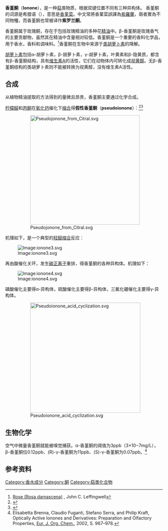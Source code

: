 {{chembox
| Watchedfields = changed
| verifiedrevid = 443878506
|   Name = 香堇酮
|   ImageFileL1 = alpha-ionone-label.png
|   ImageNameL1 = α-香堇酮
|   ImageSizeL1 = 120px 
|   ImageFileR1 = beta-ionone-label.png
|   ImageNameR1 = β-香堇酮
|   ImageSizeR1 = 120px 
|   ImageFile2 = gamma-ionone-label.png
|   ImageName2 = γ-香堇酮
|   ImageSize2 = 120px 
|   IUPACName = α: (3''E'')-4-(2,6,6-Trimethylcyclohex-2-en-1-yl)but-3-en-2-one<br />β: (3''E'')-4-(2,6,6-Trimethylcyclohex-1-en-1-yl)but-3-en-2-one<br />γ: (3''E'')-4-(2,2-Dimethyl-6-methylenecyclohexyl)but-3-en-2-one
| OtherNames = Cyclocitrylideneacetone, irisone, jonon
| Section1 = {{Chembox Identifiers
|   CASOther = α: 127-41-3<br />β: 79-77-6<br />γ: 79-76-5
|  StdInChI_Ref = {{stdinchicite|correct|chemspider}}
| StdInChI = 1S/C13H20O/c1-10-6-5-9-13(3,4)12(10)8-7-11(2)14/h7-8,12H,1,5-6,9H2,2-4H3/b8-7+
| StdInChIKey_Ref = {{stdinchicite|correct|chemspider}}
| StdInChIKey = SFEOKXHPFMOVRM-BQYQJAHWSA-N
| CASNo_Ref = {{cascite|correct|??}}
| CASNo = 79-76-5
| InChIKey = SFEOKXHPFMOVRM-BQYQJAHWBW
| ChemSpiderID_Ref = {{chemspidercite|correct|chemspider}}
| ChemSpiderID = 4516050
| PubChem = 5363741
| InChI = 1/C13H20O/c1-10-6-5-9-13(3,4)12(10)8-7-11(2)14/h7-8,12H,1,5-6,9H2,2-4H3/b8-7+
| UNII_Ref = {{fdacite|correct|FDA}}
| UNII = QP734LIN1K
| ChEBI_Ref = {{ebicite|correct|EBI}}
| ChEBI = 49250
| SMILES = O=C(\C=C\C1\C(=C)CCCC1(C)C)C
}}
| Section2 = {{Chembox Properties
|   Formula = C<sub>13</sub>H<sub>20</sub>O
|   MolarMass = 192.30 g/mol
|   Density = α: 0.933 g/cm<sup>3</sup><br />β: 0.945 g/cm<sup>3</sup>
|   MeltingPt = β: −49 °C
|   BoilingPt = β: 126–128 °C at 12 mmHg
}}
}}
'''香堇酮'''（'''Ionone'''），是一种[[萜|萜]]类物质，根据双键位置不同有三种异构体。 香堇酮的词源是希腊语{{lang|el|Ίον}}（''{{lang|la|Íon}}''），意思是[[香堇菜|香堇菜]]。中文常將香菫菜誤譯為[[紫羅蘭|紫羅蘭]]，兩者實為不同物種，而香堇酮也常被译作'''紫罗兰酮'''。

香堇酮属于玫瑰酮，存在于包括玫瑰精油的多种花[[精油|精油]]中。β-香堇酮是玫瑰香气的主要贡献物，虽然其在精油中含量相对较低。香堇酮是一个重要的香料化学品，用于香水，香料和调味料。<ref>[http://www.leffingwell.com/rose.htm Rose (Rosa damascena)] {{Wayback|url=http://www.leffingwell.com/rose.htm |date=20190730154114 }}, John C. Leffingwell</ref>香堇酮在生物中来源于[[类胡萝卜素|类胡萝卜素]]的降解。

[[胡萝卜素|胡萝卜素]]包括α-胡萝卜素，β-胡萝卜素，γ-胡萝卜素，叶黄素和β-隐黄质，都含有β-香堇酮结构，具有[[维生素A|维生素A]]的活性，它们在动物体内可转化成[[视黄醇|视黄醇]]。无β-香堇酮结构的类胡萝卜素则不能被转换为视黄醇，没有维生素A活性。

==合成==
从植物精油提取的方法得到的量微且昂贵，香堇酮主要通过化学合成。

[[柠檬醛|柠檬醛]]和[[丙酮|丙酮]]在[[氧化钙|氧化钙]]催化下[[羟醛反应|缩合]]得'''假性香堇酮'''（'''pseudoionone'''）：<ref>{{cite journal | author=NODA, C., ALT, G. P., WERNECK, R. M. et al. |title=Aldol Condensation of Citral with Acetone on Basic Solid Catalysts|journal=Braz. J. Chem. Eng. |year=1998 |volume =15 |issue=2 |url= |doi=10.1590/S0104-66321998000200004}}</ref><ref>{{cite journal |title=Pseudoionone |author=Alfred Russell and R. L. Kenyon |journal=[[Organic_Syntheses|Organic Syntheses]], Coll. Vol. 3 |volume=23 |pages=78 |url=http://www.orgsyn.org/orgsyn/default.asp?dbname=orgsyn&dataaction=search&metadata_directive=blind_gui&formgroup=quick_form_group&Preps.CollVol=3&Preps.CollPage=747&order_by=Preps.CollPage%20ASC |access-date=2013-09-15 |archive-url=https://web.archive.org/web/20120716191507/http://www.orgsyn.org/orgsyn/default.asp?dbname=orgsyn&dataaction=search&metadata_directive=blind_gui&formgroup=quick_form_group&Preps.CollVol=3&Preps.CollPage=747&order_by=Preps.CollPage%20ASC |archive-date=2012-07-16 |dead-url=yes }}</ref>
:[[Image:Pseudojonone_from_Citral.svg|350px]]

机理如下，是一个典型的[[羟醛缩合|羟醛缩合]]反应：

[[Image:ionone3.svg|Image:ionone3.svg]]

再由酸催化关环，发生[[碳正离子|碳正离子]]重排，得香堇酮的各种异构体。机理如下：

[[Image:ionone4.svg|Image:ionone4.svg]]

磷酸催化主要得α-异构体，硫酸催化主要得β-异构体，三氟化硼催化主要得γ-异构体。
:[[Image:Pseudoionone_acid_cyclization.svg|352px]]
==生物化学==
空气中微量香堇酮就能被嗅觉捕获。α-香堇酮的阈值为3ppb（3×10−7mg/L），β-香堇酮位0.12ppb、(R)-γ-香堇酮为11ppb、(S)-γ-香堇酮为0.07ppb。<ref>Elisabetta Brenna, Claudio Fuganti, Stefano Serra, and Philip Kraft, Optically Active Ionones and Derivatives: Preparation and Olfactory Properties, [[Eur._J._Org._Chem.|Eur. J. Org. Chem.]], 2002, S. 967–978.</ref>
==参考资料==
{{reflist}}
[[Category:香水成分|Category:香水成分]]
[[Category:酮|Category:酮]]
[[Category:萜类化合物|Category:萜类化合物]]